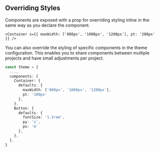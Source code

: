 ## Overriding Styles

Components are exposed with a prop for overriding styling inline in the same way as you declare the component.

`<Container s={{ maxWidth: ['800px', '1000px', '1200px'], pt: '200px' }} />`

You can also override the styling of specific components in the theme configuration. This enables you to share components between multiple projects and have small adjustments per project.

```ts
const theme = {
  ...,
  components: {
    Container: {
      defaults: {
        maxWidth: ['800px', '1000px', '1200px'],
        pt: '100px'
      },
    },
    Button: {
      defaults: {
        fontSize: '1.5rem',
        py: 's',
        px: 'm'
      },
    },
  },
}
```
